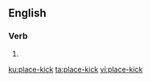 ==English==

===Verb===
{{en-verb}}

# {{alt form|placekick|lang=en}}

[[ku:place-kick]]
[[ta:place-kick]]
[[vi:place-kick]]